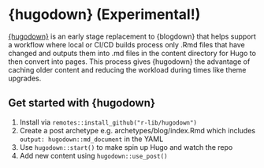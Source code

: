 # {hugodown} (Experimental!)

[{hugodown}](https://hugodown.r-lib.org/) is an early stage replacement to {blogdown} that helps support a workflow where local or CI/CD builds process only .Rmd files that have changed and outputs them into .md files in the content directory for Hugo to then convert into pages. This process gives {hugodown} the advantage of caching older content and reducing the workload during times like theme upgrades.

## Get started with {hugodown}

1. Install via `remotes::install_github("r-lib/hugodown")`
2. Create a post archetype e.g. archetypes/blog/index.Rmd which includes `output: hugodown::md_document` in the YAML
3. Use `hugodown::start()` to make spin up Hugo and watch the repo
4. Add new content using `hugodown::use_post()`